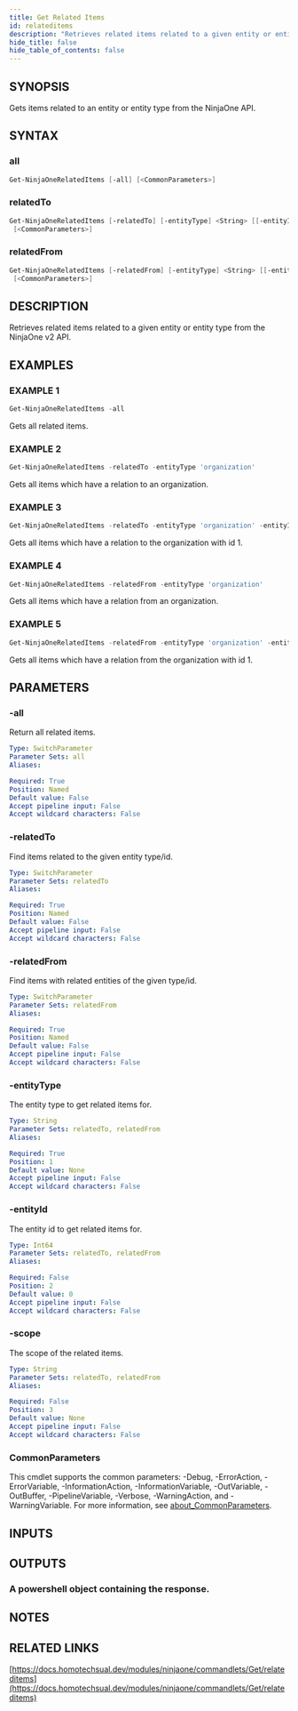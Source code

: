 ```yaml
---
title: Get Related Items
id: relateditems
description: "Retrieves related items related to a given entity or entity type from the NinjaOne v2 API."
hide_title: false
hide_table_of_contents: false
---
```


## SYNOPSIS

Gets items related to an entity or entity type from the NinjaOne API.

## SYNTAX

### all

```powershell
Get-NinjaOneRelatedItems [-all] [<CommonParameters>]
```

### relatedTo

```powershell
Get-NinjaOneRelatedItems [-relatedTo] [-entityType] <String> [[-entityId] <Int64>] [[-scope] <String>]
 [<CommonParameters>]
```

### relatedFrom

```powershell
Get-NinjaOneRelatedItems [-relatedFrom] [-entityType] <String> [[-entityId] <Int64>] [[-scope] <String>]
 [<CommonParameters>]
```

## DESCRIPTION

Retrieves related items related to a given entity or entity type from the NinjaOne v2 API.

## EXAMPLES

### EXAMPLE 1

```powershell
Get-NinjaOneRelatedItems -all
```

Gets all related items.

### EXAMPLE 2

```powershell
Get-NinjaOneRelatedItems -relatedTo -entityType 'organization'
```

Gets all items which have a relation to an organization.

### EXAMPLE 3

```powershell
Get-NinjaOneRelatedItems -relatedTo -entityType 'organization' -entityId 1
```

Gets all items which have a relation to the organization with id 1.

### EXAMPLE 4

```powershell
Get-NinjaOneRelatedItems -relatedFrom -entityType 'organization'
```

Gets all items which have a relation from an organization.

### EXAMPLE 5

```powershell
Get-NinjaOneRelatedItems -relatedFrom -entityType 'organization' -entityId 1
```

Gets all items which have a relation from the organization with id 1.

## PARAMETERS

### -all

Return all related items.

```yaml
Type: SwitchParameter
Parameter Sets: all
Aliases:

Required: True
Position: Named
Default value: False
Accept pipeline input: False
Accept wildcard characters: False
```

### -relatedTo

Find items related to the given entity type/id.

```yaml
Type: SwitchParameter
Parameter Sets: relatedTo
Aliases:

Required: True
Position: Named
Default value: False
Accept pipeline input: False
Accept wildcard characters: False
```

### -relatedFrom

Find items with related entities of the given type/id.

```yaml
Type: SwitchParameter
Parameter Sets: relatedFrom
Aliases:

Required: True
Position: Named
Default value: False
Accept pipeline input: False
Accept wildcard characters: False
```

### -entityType

The entity type to get related items for.

```yaml
Type: String
Parameter Sets: relatedTo, relatedFrom
Aliases:

Required: True
Position: 1
Default value: None
Accept pipeline input: False
Accept wildcard characters: False
```

### -entityId

The entity id to get related items for.

```yaml
Type: Int64
Parameter Sets: relatedTo, relatedFrom
Aliases:

Required: False
Position: 2
Default value: 0
Accept pipeline input: False
Accept wildcard characters: False
```

### -scope

The scope of the related items.

```yaml
Type: String
Parameter Sets: relatedTo, relatedFrom
Aliases:

Required: False
Position: 3
Default value: None
Accept pipeline input: False
Accept wildcard characters: False
```

### CommonParameters

This cmdlet supports the common parameters: -Debug, -ErrorAction, -ErrorVariable, -InformationAction, -InformationVariable, -OutVariable, -OutBuffer, -PipelineVariable, -Verbose, -WarningAction, and -WarningVariable. For more information, see [about_CommonParameters](http://go.microsoft.com/fwlink/?LinkID=113216).

## INPUTS

## OUTPUTS

### A powershell object containing the response.

## NOTES

## RELATED LINKS

[https://docs.homotechsual.dev/modules/ninjaone/commandlets/Get/relateditems](https://docs.homotechsual.dev/modules/ninjaone/commandlets/Get/relateditems)
